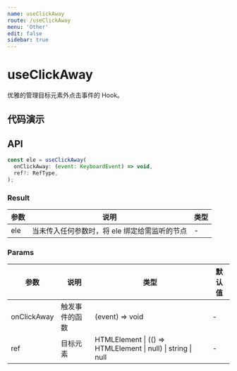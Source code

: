 ```yaml
---
name: useClickAway
route: /useClickAway
menu: 'Other'
edit: false
sidebar: true
---
```




# useClickAway

优雅的管理目标元素外点击事件的 Hook。

## 代码演示

<JackBox jsCode={Demo1CodeJsx} tsCode={Demo1CodeTsx} demoName='基础使用' description='请点击按钮或按钮外查看效果。'>
  <Demo1 />
</JackBox>

<JackBox jsCode={Demo2CodeJsx} tsCode={Demo2CodeTsx} demoName='自定义' description='支持自定义 dom 对象'>
  <Demo2 />
</JackBox>

## API

```javascript
const ele = useClickAway(
  onClickAway: (event: KeyboardEvent) => void,
  ref?: RefType,
);
```

### Result

| 参数     | 说明                                     | 类型       |
|----------|------------------------------------------|------------|
| ele     | 当未传入任何参数时，将 ele 绑定给需监听的节点      | -        |

### Params

| 参数    | 说明                                         | 类型                   | 默认值 |
|---------|----------------------------------------------|------------------------|--------|
| onClickAway | 触发事件的函数  | (event) => void | -      |
| ref | 目标元素  | HTMLElement \| (() => HTMLElement \| null) \| string \| null | -      |